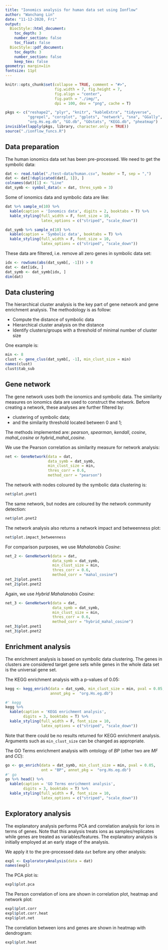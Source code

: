 ```yaml
---
title: "Ionomics analysis for human data set using Ionflow"
author: "Wanchang Lin"
date: "11-12-2020, Fri"
output:
  BiocStyle::html_document:
    toc_depth: 3
    number_section: false
    toc_float: false
  BiocStyle::pdf_document:
    toc_depth: 3
    number_section: false
    keep_tex: false
geometry: margin=1in
fontsize: 11pt
---
```


```r
knitr::opts_chunk$set(collapse = TRUE, comment = "#>",
                      fig.width = 7, fig.height = 7, 
                      fig.align = "center",
                      fig.path = "./img/",
                      dpi = 100, dev = "png", cache = T)

pkgs <- c("reshape2", "plyr", "knitr", "kableExtra", "tidyverse",
          "ggrepel", "corrplot", "gplots", "network", "sna", "GGally",
          "org.Hs.eg.db", "GO.db", "GOstats", "KEGG.db", "pheatmap")
invisible(lapply(pkgs, library, character.only = TRUE))
source("./ionflow_funcs.R")
```

## Data preparation

The human ionomics data set has been pre-processed. We need to get the
symbolic data:

```r
dat <- read.table("./test-data/human.csv", header = T, sep = ",")
dat <- dat[!duplicated(dat[, 1]), ]
colnames(dat)[1] <- "Line"
dat_symb <- symbol_data(x = dat, thres_symb = 3)
```

Some of ionomics data and symbolic data are like:

```r
dat %>% sample_n(10) %>%
  kable(caption = 'Ionomics data', digits = 2, booktabs = T) %>% 
  kable_styling(full_width = F, font_size = 10,
                latex_options = c("striped", "scale_down"))

dat_symb %>% sample_n(10) %>%
  kable(caption = 'Symbolic data', booktabs = T) %>%
  kable_styling(full_width = F, font_size = 10,
                latex_options = c("striped", "scale_down"))
```

These data are filtered, i.e. remove all zero genes in symbolic data set:

```r
idx <- rowSums(abs(dat_symb[, -1])) > 0
dat <- dat[idx, ]
dat_symb <- dat_symb[idx, ]
dim(dat)
```

## Data clustering

The hierarchical cluster analysis is the key part of gene network and gene
enrichment analysis. The methodology is as follow:

- Compute the distance of symbolic data
- Hierarchical cluster analysis on the distance
- Identify clusters/groups with a threshold of minimal number of cluster
  size

One example is:

```r
min <- 8 
clust <- gene_clus(dat_symb[, -1], min_clust_size = min)
names(clust)
clust$tab_sub
```

## Gene network

The gene network uses both the ionomics and symbolic data. The similarity
measures on ionomics data are used to construct the network. Before creating
a network, these analyses are further filtered by:

- clustering of symbolic data;
- and the similarity threshold located between 0 and 1;

The methods implemented are: *pearson*, *spearman*, *kendall*, *cosine*,
*mahal_cosine* or *hybrid_mahal_cosine*.

We use the Pearson correlation as similarity measure for network analysis:

```r
net <- GeneNetwork(data = dat,
                   data_symb = dat_symb,
                   min_clust_size = min,
                   thres_corr = 0.6,
                   method_corr = "pearson")
```

The network with nodes coloured by the symbolic data clustering is:

```r
net$plot.pnet1
```

The same network, but nodes are coloured by the network community detection:

```r
net$plot.pnet2
```

The network analysis also returns a network impact and betweenness plot:

```r
net$plot.impact_betweenness
```

\clearpage

For comparison purposes, we use *Mahalanobis Cosine*:

```r
net_2 <- GeneNetwork(data = dat,
                     data_symb = dat_symb,
                     min_clust_size = min,
                     thres_corr = 0.6,
                     method_corr = "mahal_cosine")
net_2$plot.pnet1
net_2$plot.pnet2
```

\clearpage

Again, we use *Hybrid Mahalanobis Cosine*:

```r
net_3 <- GeneNetwork(data = dat,
                     data_symb = dat_symb,
                     min_clust_size = min,
                     thres_corr = 0.6,
                     method_corr = "hybrid_mahal_cosine")
net_3$plot.pnet1
net_3$plot.pnet2
```

\clearpage

## Enrichment analysis

The enrichment analysis is based on symbolic data clustering. The genes in
clusters are considered target gene sets while genes in the whole data set
is the universal gene set. 

The KEGG enrichment analysis with a p-values of 0.05:

```r
kegg <- kegg_enrich(data = dat_symb, min_clust_size = min, pval = 0.05,
                    annot_pkg =  "org.Hs.eg.db")

#' kegg
kegg %>% 
  kable(caption = 'KEGG enrichment analysis',
        digits = 3, booktabs = T) %>%
  kable_styling(full_width = F, font_size = 10,
                latex_options = c("striped", "scale_down"))
```

Note that there could be no results returned for KEGG enrichment analysis.
Arguments such as `min_clust_size` can be changed as appropriate.

The GO Terms enrichment analysis with ontology of *BP* (other two are *MF*
and *CC*):

```r
go <- go_enrich(data = dat_symb, min_clust_size = min, pval = 0.05,
                ont = "BP", annot_pkg =  "org.Hs.eg.db")
#' go
go %>% head() %>% 
  kable(caption = 'GO Terms enrichment analysis',
        digits = 3, booktabs = T) %>%
  kable_styling(full_width = F, font_size = 10,
                latex_options = c("striped", "scale_down"))
```

\clearpage

## Exploratory analysis

The explanatory analysis performs PCA and correlation analysis for ions in
terms of genes. Note that this analysis treats ions as samples/replicates
while genes are treated as variables/features. The explanatory analysis is
initially employed at an early stage of the analysis.

We apply it to the pre-processed data `dat` before any other analysis:

```r
expl <- ExploratoryAnalysis(data = dat)
names(expl)
```

The PCA plot is:

```r
expl$plot.pca
```

The Person correlation of ions are shown in correlation plot, heatmap and
network plot:

```r
expl$plot.corr
expl$plot.corr.heat
expl$plot.net
```

The correlation between ions and genes are shown in heatmap with dendrogram:

```r
expl$plot.heat
```

